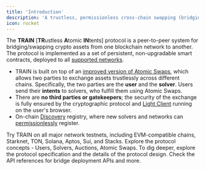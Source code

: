 ```yaml
---
title: 'Introduction'
description: 'A trustless, permissionless cross-chain swapping (bridging) solution.'
icon: rocket
---
```


The **TRAIN** [**TR**ustless **A**tomic **IN**tents] protocol is a peer-to-peer system for bridging/swapping crypto assets from one blockchain network to another. The protocol is implemented as a set of persistent, non-upgradable smart contracts, deployed to all [supported networks](/protocol/contracts).

- TRAIN is built on top of an [improved version of Atomic Swaps](/protocol/atomic-swaps-prehtlc), which allows two parties to exchange assets trustlessly across different chains. Specifically, the two parties are the **user** and the **solver**. Users send their **intents** to solvers, who fulfill them using Atomic Swaps.
- There are **no third parties or gatekeepers**; the security of the exchange is fully ensured by the cryptographic protocol and [Light Client](/protocol/dApp) running on the user's browser.
- On-chain [Discovery](/protocol/discovery) registry, where new solvers and networks can [permissionlessly](/protocol/usage-add-new-network) register.

<CardGroup cols={2}>
  <Card title="Try TRAIN in Action ->" icon="square-1" href="https://app.train.tech">
    Try TRAIN on all major network testnets, including EVM-compatible chains, Starknet, TON, Solana, Aptos, Sui, and Stacks.
  </Card>
  <Card title="Protocol Concepts" icon="square-2" href="/protocol/the-protocol">
    Explore the protocol concepts - Users, Solvers, Auctions, Atomic Swaps.
  </Card>
  <Card title="Protocol Spec" icon="square-3" href="/protocol-spec">
    To dig deeper, explore the protocol specification and the details of the protocol design.
  </Card>
  <Card title="API Reference" icon="square-4" href="/api-reference">
    Check the API references for bridge deployment APIs and more.
  </Card>
</CardGroup>